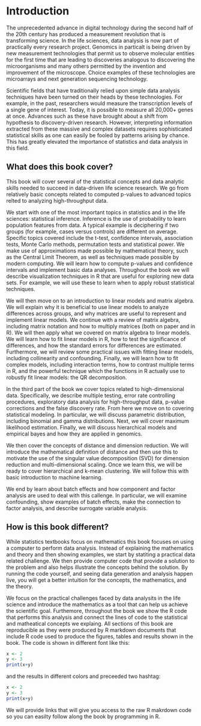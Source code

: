 # Introduction

The unprecedented advance in digital technology during the second half of the 20th century has produced a measurement revolution that is transforming science. 
In the life sciences, data analysis is now part of practically every research project. Genomics in particalt is being driven by new measurement technologies that permit us to observe molecular entities for the first time that are leading to discoveries analogous to discovering the microorganisms and many others permitted by the invention and improvement of the microscope. Choice examples of these technologies are microarrays and next generation sequencing technology.  

Scientific fields that have traditionally relied upon simple data analysis techniques have been turned on their heads by these technologies. For example,  in the past, researchers would measure the transcription levels of a single gene of interest. Today, it is possible to measure all 20,000+ genes at once.  Advances such as these have brought about a shift from hypothesis to discovery-driven research.  However, interpreting information extracted from these massive and complex datasets requires sophisticated statistical skills as one can easily be fooled by patterns arising by chance. This has greatly elevated the importance of statistics and data analysis in this field.

## What does this book cover?

This book will cover several of the statistical concepts and data analytic skills needed to succeed in data-driven life science research. We go from relatively basic concepts related to computed p-values to advanced topics relted to analyzing high-throughput data.

We start with one of the most important topics in statistics and in the life sciences: statistical inference. Inference is the use of probability to learn population features from data. A typical example is deciphering if two groups (for example, cases versus controls) are different on average. Specific topics covered include the t-test, confidence intervals, association tests, Monte Carlo methods, permutation tests and statistical power. We make use of approximations made possible by mathematical theory, such as the Central Limit Theorem, as well as techniques made possible by modern computing. We will learn 
how to compute p-values and confidence intervals and implement basic data analyses. Throughout the book we will describe visualization techniques in R that are useful for exploring new data sets. For example, we will use these to learn when to apply robust statistical techniques.

We will then move on to an introduction to linear models and matrix algebra. We will explain why it is beneficial to use linear models to analyze differences across groups, and why matrices are useful to represent and implement linear models. We continue with a review of matrix algebra, including matrix notation and how to multiply matrices (both on paper and in R). We will then apply what we covered on matrix algebra to linear models. We will learn how to fit linear models in R, how to test the significance of differences, and how the standard errors for differences are estimated. Furthermore, we will review some practical issues with fitting linear models, including collinearity and confounding. Finally, we will learn how to fit complex models, including interaction terms, how to contrast multiple terms in R, and the powerful technique which the functions in R actually use to robustly fit linear models: the QR decomposition.

In the third part of the book we cover topics related to high-dimensional data. Specifically,  we describe multiple testing, error rate controlling procedures, exploratory data analysis for high-throughput data, p-value corrections and the false discovery rate. From here we move on to covering statistical modeling. In particular, we will discuss parametric distribution, including binomial and gamma distributions. Next, we will cover maximum likelihood estimation. Finally, we will discuss hierarchical models and empirical bayes and how they are applied in genomics.

We then cover the concepts of distance and dimension reduction. We will introduce the mathematical definition of distance and then use this to motivate the use of the singular value decomposition (SVD) for dimension reduction and multi-dimensional scaling. Once we learn this, we will be ready to cover hierarchical and k-mean clustering. We will follow this with basic introduction to machine learning.

We end by learn about batch effects and how component and factor analysis are used to deal with this callenge. In particular, we will examine confounding, show examples of batch effects, make the connection to factor analysis, and describe surrogate variable analysis. 

## How is this book different?

While statistics textbooks focus on mathematics this book focuses on using a computer to perform data analysis. Instead of explaining the mathematics and theory and then showing examples, we start by statiting a practical data related challenge. We then provide computer code that provide a solution to the problem and also helps illustrate the concepts behind the solution. By running the code yourself, and seeing data generation and analysis happen live, you will get a better intuition for the concepts, the mathematics, and the theory.

We focus on the practical challenges faced by data analysits in the life science and introduce the mathematics as a tool that can help us achieve the scientific goal. Furthemore, throughout the book we show the R code that performs this analysis and connect the lines of code to the statistical and matheatical concepts we explaing. All sections of this book are reproducible as they were produced by R markdown documents that include R code used to produce the figures, tables and results shown in the book. The code is shown in different font like this:

```r
x <- 2
y <- 3
print(x+y)
```

and the results in different colors and preceeded two hashtag:

```r
x <- 2
y <- 3
print(x+y)
```

We will provide links that will give you access to the raw R makrdown code so you can easilty follow along the book by programming in R.










